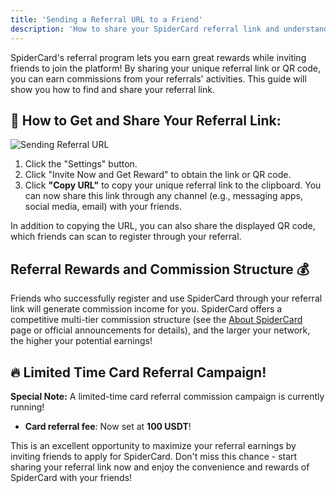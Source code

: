 ```yaml
---
title: 'Sending a Referral URL to a Friend'
description: 'How to share your SpiderCard referral link and understand the commission structure.'
---
```


<Info>
SpiderCard's referral program lets you earn great rewards while inviting friends to join the platform! By sharing your unique referral link or QR code, you can earn commissions from your referrals' activities. This guide will show you how to find and share your referral link.
</Info>

## 📲 How to Get and Share Your Referral Link:

![Sending Referral URL](https://milways.gitbook.io/~gitbook/image?url=https%3A%2F%2F905664024-files.gitbook.io%2F%7E%2Ffiles%2Fv0%2Fb%2Fgitbook-x-prod.appspot.com%2Fo%2Fspaces%252FBdfmzoYxBtV1Xo4FcaHt%252Fuploads%252FP9113fFzBkkoUqkTADMW%252F4%2520%285%29.png%3Falt%3Dmedia%26token%3D4b08d74e-179b-4546-a909-1899aad7a506&width=768&dpr=4&quality=100&sign=b861a3a2&sv=2)

1. Click the "Settings" button.
2. Click "Invite Now and Get Reward" to obtain the link or QR code.
3. Click **"Copy URL"** to copy your unique referral link to the clipboard. You can now share this link through any channel (e.g., messaging apps, social media, email) with your friends.

<Tip>In addition to copying the URL, you can also share the displayed QR code, which friends can scan to register through your referral.</Tip>

## Referral Rewards and Commission Structure 💰

Friends who successfully register and use SpiderCard through your referral link will generate commission income for you. SpiderCard offers a competitive multi-tier commission structure (see the [About SpiderCard](aboutspidercard.mdx) page or official announcements for details), and the larger your network, the higher your potential earnings!

## 🔥 Limited Time Card Referral Campaign!

**Special Note:** A limited-time card referral commission campaign is currently running!

* **Card referral fee**: Now set at **100 USDT**!

This is an excellent opportunity to maximize your referral earnings by inviting friends to apply for SpiderCard. Don't miss this chance - start sharing your referral link now and enjoy the convenience and rewards of SpiderCard with your friends!
